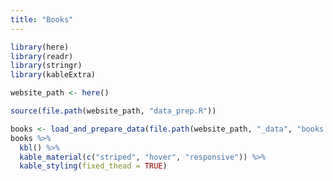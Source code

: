 ```yaml
---
title: "Books"
---
```


```r
library(here)
library(readr)
library(stringr)
library(kableExtra)

website_path <- here()

source(file.path(website_path, "data_prep.R"))
```

```r
books <- load_and_prepare_data(file.path(website_path, "_data", "books.csv"))
books %>%
  kbl() %>% 
  kable_material(c("striped", "hover", "responsive")) %>% 
  kable_styling(fixed_thead = TRUE)
```